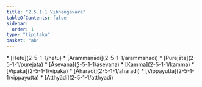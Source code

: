 ```yaml
---
title: "2.5.1.1 Vibhaṅgavāra"
tableOfContents: false
sidebar:
  order: 1
type: "tipitaka"
basket: "ab"
---
```



<DynamicBreadcrumb />



<TableOfContents>
* [Hetu](2-5-1-1/hetu)
* [Ārammaṇādi](2-5-1-1/arammanadi)
* [Purejāta](2-5-1-1/purejata)
* [Āsevana](2-5-1-1/asevana)
* [Kamma](2-5-1-1/kamma)
* [Vipāka](2-5-1-1/vipaka)
* [Āhārādi](2-5-1-1/aharadi)
* [Vippayutta](2-5-1-1/vippayutta)
* [Atthyādi](2-5-1-1/atthyadi)
</TableOfContents>